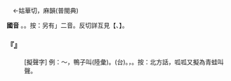 
=={{ruby|呱|ㄍㄨㄚˊ}}==

　←姑華切，麻韻(普閩典)

'''國音''' {{ruby|(文)|ㄍㄨㄚˊ}}。{{ruby|(語)|ㄨㄚ}}。按：另有{{ruby|「|ㄍㄨㄚ}}{{ruby|、|ㄍㄨㄚˇ}}」二音。反切詳互見【{{ruby|呱|ㄍㄨ}}、{{ruby|呱|ㄍㄨㄚ}}】。

    

==='''『{{ruby|呱|ㄍㄨㄚˊ}}{{ruby|呱|ㄍㄨㄚˊ}}』'''===
: [擬聲字] 例：～，鴨子叫(陸彙)。(台){{ruby|呱|ㄨㄚ}}。{{ruby|鴨|ㄚㆷ}}{{ruby|仔|ㄚ}}{{ruby|聲|ㄒㄧㆩ}}，{{ruby|呱|ㆣㄚ˪}}{{ruby|呱|ㆣㄚ˪}}{{ruby|叫|ㄍㄧㄜ˪}}。按：北方話，呱呱又擬為青蛙叫聲。
    
